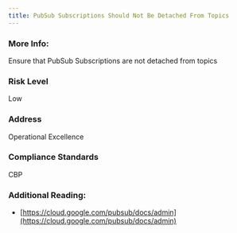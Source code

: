 ```yaml
---
title: PubSub Subscriptions Should Not Be Detached From Topics
---
```


### More Info:

Ensure that PubSub Subscriptions are not detached from topics

### Risk Level

Low

### Address

Operational Excellence

### Compliance Standards

CBP

### Additional Reading:

- [https://cloud.google.com/pubsub/docs/admin](https://cloud.google.com/pubsub/docs/admin)

